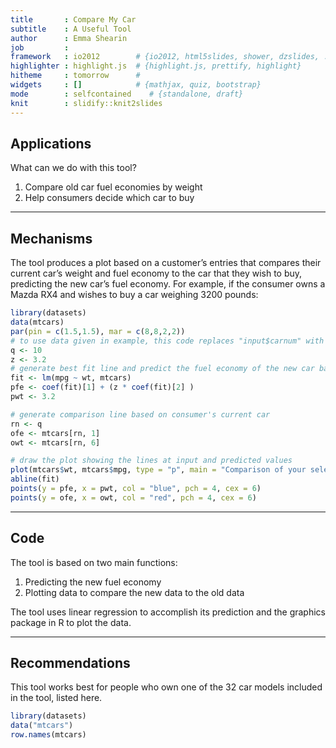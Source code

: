```yaml
---
title       : Compare My Car
subtitle    : A Useful Tool
author      : Emma Shearin
job         : 
framework   : io2012        # {io2012, html5slides, shower, dzslides, ...}
highlighter : highlight.js  # {highlight.js, prettify, highlight}
hitheme     : tomorrow      # 
widgets     : []            # {mathjax, quiz, bootstrap}
mode        : selfcontained    # {standalone, draft}
knit        : slidify::knit2slides
---
```


## Applications

What can we do with this tool?

1. Compare old car fuel economies by weight
2. Help consumers decide which car to buy

---  

## Mechanisms

The tool produces a plot based on a customer's entries that compares their current car's weight and fuel economy to the car that they wish to buy, predicting the new car's fuel economy. For example, if the consumer owns a Mazda RX4 and wishes to buy a car weighing 3200 pounds:

```r
library(datasets)
data(mtcars)
par(pin = c(1.5,1.5), mar = c(8,8,2,2))
# to use data given in example, this code replaces "input$carnum" with q and "input$newcar" with z
q <- 10
z <- 3.2
# generate best fit line and predict the fuel economy of the new car based on input$newcar from ui.R
fit <- lm(mpg ~ wt, mtcars)
pfe <- coef(fit)[1] + (z * coef(fit)[2] )
pwt <- 3.2

# generate comparison line based on consumer's current car
rn <- q
ofe <- mtcars[rn, 1]
owt <- mtcars[rn, 6]

# draw the plot showing the lines at input and predicted values
plot(mtcars$wt, mtcars$mpg, type = "p", main = "Comparison of your selected cars", xlab = "weight (thousands of pounds)", ylab = "fuel economy (mpg)", cex = 5)
abline(fit)
points(y = pfe, x = pwt, col = "blue", pch = 4, cex = 6)
points(y = ofe, x = owt, col = "red", pch = 4, cex = 6)
```

---

## Code

The tool is based on two main functions:

1. Predicting the new fuel economy
2. Plotting data to compare the new data to the old data

The tool uses linear regression to accomplish its prediction and the graphics package in R to plot the data.

---

## Recommendations

This tool works best for people who own one of the 32 car models included in the tool, listed here.
```r
library(datasets)
data("mtcars")
row.names(mtcars)
```

